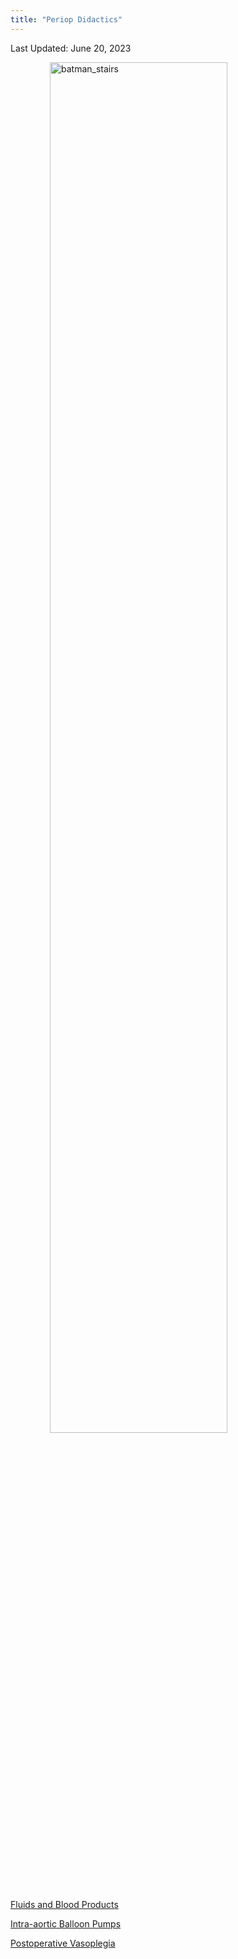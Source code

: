 ```yaml
---
title: "Periop Didactics"
---
```


Last Updated: June 20, 2023

<style>
img {
  display: block;
  margin-left: auto;
  margin-right: auto;
}
</style>

<img src="images/batman.jpg" alt="batman_stairs" style="width:75%;">

[Fluids and Blood Products](https://docs.google.com/presentation/d/1F30u3_w-o6_zAfaI812f5Y8wDeQzbVNWazm2rGHbwiA/edit?usp=sharing)

[Intra-aortic Balloon Pumps](https://docs.google.com/presentation/d/1DN0Maluxe8i_izgy4co4nnSDHUU9w2JCyTyx70_KBHs/edit?usp=sharing)

[Postoperative Vasoplegia](https://docs.google.com/presentation/d/16SXXfynVghB8YQKg1XxakC96fkN4NiWJbF84WSyh4VM/edit?usp=sharing)